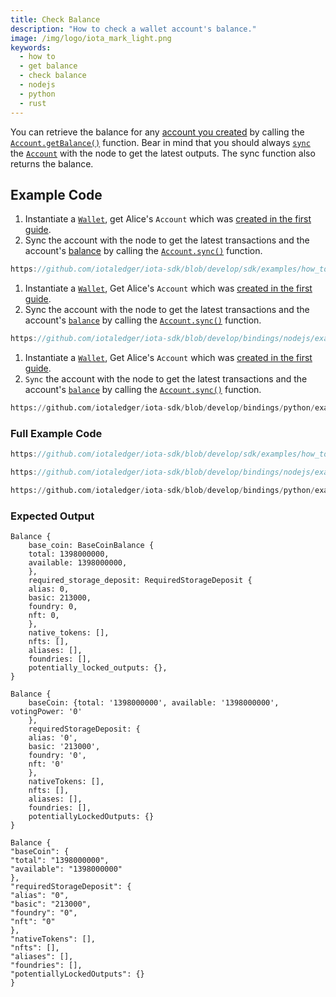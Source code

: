 ```yaml
---
title: Check Balance
description: "How to check a wallet account's balance."
image: /img/logo/iota_mark_light.png
keywords:
  - how to
  - get balance
  - check balance
  - nodejs
  - python
  - rust
---
```



You can retrieve the balance for any [account you created](./create-account.mdx) by calling the
[`Account.getBalance()`](../../references/nodejs/classes/Account.md#getbalance) function. Bear in mind that you should
always [`sync`](references/nodejs/classes/Account.md#sync) the [`Account`](../../references/nodejs/classes/Account.md)
with the node to get the latest outputs. The sync function also returns the balance.

<TipFaucet />

## Example Code

<Tabs groupId="language" queryString>
<TabItem value="rust" label="Rust">

1. Instantiate a [`Wallet`](https://docs.rs/iota-sdk/latest/iota_sdk/wallet/core/struct.Wallet.html), get
   Alice's `Account` which was
   [created in the first guide](./create-account.mdx).
2. Sync the account with the node to get the latest transactions and the account's
   [balance](https://docs.rs/iota-sdk/latest/iota_sdk/wallet/account/struct.Account.html#method.balance) by calling
   the [`Account.sync()`](https://docs.rs/iota-sdk/latest/iota_sdk//wallet/account/struct.Account.html#method.sync)
   function.

<div className={'hide-code-block-extras'}>

```rust reference
https://github.com/iotaledger/iota-sdk/blob/develop/sdk/examples/how_tos/accounts_and_addresses/check_balance.rs#L32
```

</div>

</TabItem>
<TabItem value="typescript-node" label="Typescript (Node.js)">

1. Instantiate a [`Wallet`](https://docs.rs/iota-sdk/latest/iota_sdk/wallet/core/struct.Wallet.html), Get
   Alice's `Account` which was
   [created in the first guide](./create-account.mdx).
2. Sync the account with the node to get the latest transactions and the account's
   [`balance`](../../references/python/iota_sdk/wallet/account.md#get_balance) by calling the
   [`Account.sync()`](../../references/nodejs/classes/Account.md#sync)
   function.

<div className={'hide-code-block-extras'}>

```typescript reference
https://github.com/iotaledger/iota-sdk/blob/develop/bindings/nodejs/examples/how_tos/accounts_and_addresses/check-balance.ts#L27
```

</div>

</TabItem>
<TabItem value="python" label="Python">

1. Instantiate a [`Wallet`](https://docs.rs/iota-sdk/latest/iota_sdk/wallet/core/struct.Wallet.html), Get
   Alice's `Account` which was
   [created in the first guide](./create-account.mdx).
2. `Sync` the account with the node to get the latest transactions and the account's
   [`balance`](../../references/python/iota_sdk/wallet/account.md#get_balance) by calling the
   [`Account.sync()`](../../references/python/iota_sdk/wallet/account.md#sync)
   function.

<div className={'hide-code-block-extras'}>

```python reference
https://github.com/iotaledger/iota-sdk/blob/develop/bindings/python/examples/how_tos/accounts_and_addresses/check_balance.py#L18-L22
```

</div>

</TabItem>
</Tabs>

### Full Example Code

<Tabs groupId="language" queryString>
<TabItem value="rust" label="Rust">

```rust reference
https://github.com/iotaledger/iota-sdk/blob/develop/sdk/examples/how_tos/accounts_and_addresses/check_balance.rs
```

</TabItem>
<TabItem value="typescript-node" label="Typescript (Node.js)">

```typescript reference
https://github.com/iotaledger/iota-sdk/blob/develop/bindings/nodejs/examples/how_tos/accounts_and_addresses/check-balance.ts
```

</TabItem>
<TabItem value="python" label="Python">

```python reference
https://github.com/iotaledger/iota-sdk/blob/develop/bindings/python/examples/how_tos/accounts_and_addresses/check_balance.py
```

</TabItem>
</Tabs>

### Expected Output

<Tabs groupId="language" queryString>
<TabItem value="rust" label="Rust">

```plaintext
Balance {
    base_coin: BaseCoinBalance {
    total: 1398000000,
    available: 1398000000,
    },
    required_storage_deposit: RequiredStorageDeposit {
    alias: 0,
    basic: 213000,
    foundry: 0,
    nft: 0,
    },
    native_tokens: [],
    nfts: [],
    aliases: [],
    foundries: [],
    potentially_locked_outputs: {},
}
```

</TabItem>
<TabItem value="typescript-node" label="Typescript (Node.js)">

```plaintext
Balance {
    baseCoin: {total: '1398000000', available: '1398000000', votingPower: '0'
    },
    requiredStorageDeposit: {
    alias: '0',
    basic: '213000',
    foundry: '0',
    nft: '0'
    },
    nativeTokens: [],
    nfts: [],
    aliases: [],
    foundries: [],
    potentiallyLockedOutputs: {}
}
```

</TabItem>
<TabItem value="python" label="Python">

```plaintext
Balance {
"baseCoin": {
"total": "1398000000",
"available": "1398000000"
},
"requiredStorageDeposit": {
"alias": "0",
"basic": "213000",
"foundry": "0",
"nft": "0"
},
"nativeTokens": [],
"nfts": [],
"aliases": [],
"foundries": [],
"potentiallyLockedOutputs": {}
}
```

</TabItem>
</Tabs>
